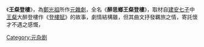 {{Unreferenced|time=2021-12-29T23:35:08+00:00}}
《'''王粲登樓'''》，為[[鄭光祖|鄭光祖]]所作[[元雜劇|元雜劇]]，全名《'''醉思鄉王粲登樓'''》，取材自[[建安七子|建安七子]]中[[王粲|王粲]]大醉登樓作《[[登樓賦|登樓賦]]》的故事，劇情結構雖{{不中立|顯雜亂}}，但其曲文抒發羈旅之情，寄託懷才不遇之感慨，{{不中立|感人尤深。}}

{{Opera-stub}}
[[Category:元杂剧|Category:元杂剧]]